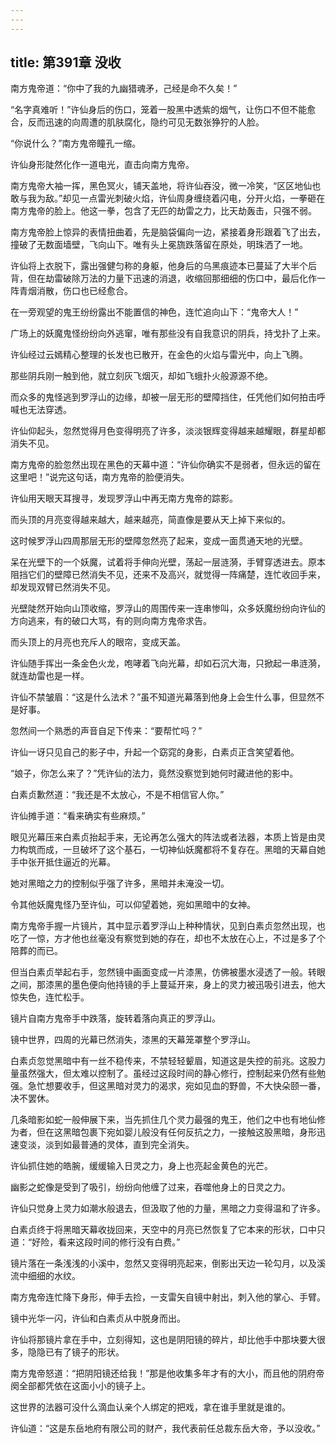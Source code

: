 ```yaml
---
---
---
```

title: 第391章 没收
---





南方鬼帝道：“你中了我的九幽猎魂矛，己经是命不久矣！”

“名字真难听！”许仙身后的伤口，笼着一股黑中透紫的烟气，让伤口不但不能愈合，反而迅速的向周遭的肌肤腐化，隐约可见无数张狰狞的人脸。

“你说什么？”南方鬼帝瞳孔一缩。

许仙身形陡然化作一道电光，直击向南方鬼帝。

南方鬼帝大袖一挥，黑色冥火，铺天盖地，将许仙吞没，微一冷笑，“区区地仙也敢与我为敌。”却见一点雷光刺破火焰，许仙周身缠绕着闪电，分开火焰，一拳砸在南方鬼帝的脸上。他这一拳，包含了无匹的劫雷之力，比天劫轰击，只强不弱。

南方鬼帝脸上惊异的表情扭曲着，先是脑袋偏向一边，紧接着身形跟着飞了出去，撞破了无数面墙壁，飞向山下。唯有头上冕旒跌落留在原处，明珠洒了一地。

许仙将上衣脱下，露出强健匀称的身躯，他身后的乌黑痕迹本已蔓延了大半个后背，但在劫雷破除万法的力量下迅速的消退，收缩回那细细的伤口中，最后化作一阵青烟消散，伤口也已经愈合。

在一旁观望的鬼王纷纷露出不能置信的神色，连忙追向山下：“鬼帝大人！”

广场上的妖魔鬼怪纷纷向外逃窜，唯有那些没有自我意识的阴兵，持戈扑了上来。

许仙经过云嫣精心整理的长发也已散开，在金色的火焰与雷光中，向上飞腾。

那些阴兵刚一触到他，就立刻灰飞烟灭，却如飞蛾扑火般源源不绝。

而众多的鬼怪逃到罗浮山的边缘，却被一层无形的壁障挡住，任凭他们如何拍击呼喊也无法穿透。

许仙仰起头，忽然觉得月色变得明亮了许多，淡淡银辉变得越来越耀眼，群星却都消失不见。

南方鬼帝的脸忽然出现在黑色的天幕中道：“许仙你确实不是弱者，但永远的留在这里吧！”说完这句话，南方鬼帝的脸便消失。

许仙用天眼天耳搜寻，发现罗浮山中再无南方鬼帝的踪影。

而头顶的月亮变得越来越大，越来越亮，简直像是要从天上掉下来似的。

这时候罗浮山四周那层无形的壁障忽然亮了起来，变成一面贯通天地的光壁。

呆在光壁下的一个妖魔，试着将手伸向光壁，荡起一层涟漪，手臂穿透进去。原本阻挡它们的壁障已然消失不见，还来不及高兴，就觉得一阵痛楚，连忙收回手来，却发现双臂已然消失不见。

光壁陡然开始向山顶收缩，罗浮山的周围传来一连串惨叫，众多妖魔纷纷向许仙的方向逃来，有的破口大骂，有的则向南方鬼帝求告。

而头顶上的月亮也充斥人的眼帘，变成天盖。

许仙随手挥出一条金色火龙，咆哮着飞向光幕，却如石沉大海，只掀起一串涟漪，就连劫雷也是一样。

许仙不禁皱眉：“这是什么法术？”虽不知道光幕落到他身上会生什么事，但显然不是好事。

忽然间一个熟悉的声音自足下传来：“要帮忙吗？”

许仙一讶只见自己的影子中，升起一个窈窕的身影，白素贞正含笑望着他。

“娘子，你怎么来了？”凭许仙的法力，竟然没察觉到她何时藏进他的影中。

白素贞歉然道：“我还是不太放心，不是不相信官人你。”

许仙摊手道：“看来确实有些麻烦。”

眼见光幕压来白素贞抬起手来，无论再怎么强大的阵法或者法器，本质上皆是由灵力构筑而成，一旦破坏了这个基石，一切神仙妖魔都将不复存在。黑暗的天幕自她手中张开抵住逼近的光幕。

她对黑暗之力的控制似乎强了许多，黑暗并未淹没一切。

令其他妖魔鬼怪乃至许仙，可以仰望着她，宛如黑暗中的女神。

南方鬼帝手握一片镜片，其中显示着罗浮山上种种情状，见到白素贞忽然出现，也吃了一惊，方才他也丝毫没有察觉到她的存在，却也不太放在心上，不过是多了个陪葬的而已。

但当白素贞举起右手，忽然镜中画面变成一片漆黑，仿佛被墨水浸透了一般。转眼之间，那漆黑的墨色便向他持镜的手上蔓延开来，身上的灵力被迅吸引进去，他大惊失色，连忙松手。

镜片自南方鬼帝手中跌落，旋转着落向真正的罗浮山。

镜中世界，四周的光幕已然消失，漆黑的天幕笼罩整个罗浮山。

白素贞忽觉黑暗中有一丝不稳传来，不禁轻轻颦眉，知道这是失控的前兆。这股力量虽然强大，但太难以控制了。虽经过这段时间的静心修行，控制起来仍然有些勉强。急忙想要收手，但这黑暗对灵力的渴求，宛如见血的野兽，不大快朵颐一番，决不罢休。

几条暗影如蛇一般伸展下来，当先抓住几个灵力最强的鬼王，他们之中也有地仙修为者，但在这黑暗包裹下宛如婴儿般没有任何反抗之力，一接触这股黑暗，身形迅速变淡，淡到如最普通的灵体，直到完全消失。

许仙抓住她的皓腕，缓缓输入日灵之力，身上也亮起金黄色的光芒。

幽影之蛇像是受到了吸引，纷纷向他缠了过来，吞噬他身上的日灵之力。

许仙只觉身上灵力如潮水般退去，但汲取了他的力量，黑暗之力变得温和了许多。

白素贞终于将黑暗天幕收拢回来，天空中的月亮已然恢复了它本来的形状，口中只道：“好险，看来这段时间的修行没有白费。”

镜片落在一条浅浅的小溪中，忽然又变得明亮起来，倒影出天边一轮勾月，以及溪流中细细的水纹。

南方鬼帝连忙降下身形，伸手去捡，一支雷矢自镜中射出，刺入他的掌心、手臂。

镜中光华一闪，许仙和白素贞从中脱身而出。

许仙将那镜片拿在手中，立刻得知，这也是阴阳镜的碎片，却比他手中那块要大很多，隐隐已有了镜子的形状。

南方鬼帝怒道：“把阴阳镜还给我！”那是他收集多年才有的大小，而且他的阴府帝阕全部都凭依在这面小小的镜子上。

这世界的法器可没什么滴血认亲个人绑定的把戏，拿在谁手里就是谁的。

许仙道：“这是东岳地府有限公司的财产，我代表前任总裁东岳大帝，予以没收。”